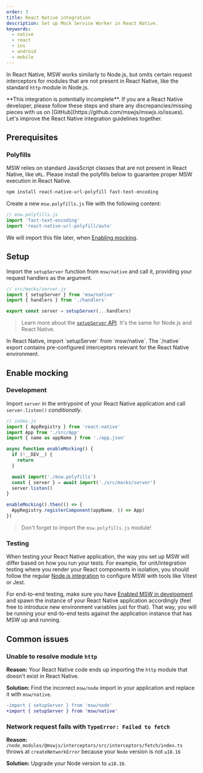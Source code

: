 ```yaml
---
order: 3
title: React Native integration
description: Set up Mock Service Worker in React Native.
keywords:
  - native
  - react
  - ios
  - android
  - mobile
---
```



In React Native, MSW works similarly to Node.js, but omits certain request interceptors for modules that are not present in React Native, like the standard `http` module in Node.js.

<Warning>
  **This integration is potentially incomplete**. If you are a React Native
  developer, please follow these steps and share any discrepancies/missing
  pieces with us on [GitHub](https://github.com/mswjs/mswjs.io/issues). Let's
  improve the React Native integration guidelines together.
</Warning>

## Prerequisites

### Polyfills

MSW relies on standard JavaScript classes that are not present in React Native, like `URL`. Please install the polyfills below to guarantee proper MSW execution in React Native.

```sh
npm install react-native-url-polyfill fast-text-encoding
```

Create a new `msw.polyfills.js` file with the following content:

```js
// msw.polyfills.js
import 'fast-text-encoding'
import 'react-native-url-polyfill/auto'
```

We will import this file later, when [Enabling mocking](#enable-mocking).

## Setup

Import the `setupServer` function from `msw/native` and call it, providing your request handlers as the argument.

```js {2}
// src/mocks/server.js
import { setupServer } from 'msw/native'
import { handlers } from './handlers'

export const server = setupServer(...handlers)
```

> Learn more about the [`setupServer` API](/docs/api/setup-server). It's the same for Node.js and React Native.

<Warning>
  In React Native, import `setupServer` from `msw/native`. The `/native` export
  contains pre-configured interceptors relevant for the React Native
  environment.
</Warning>

## Enable mocking

### Development

Import `server` in the entrypoint of your React Native application and call `server.listen()` _conditionally_.

```js {6-14} /enableMocking/
// index.js
import { AppRegistry } from 'react-native'
import App from './src/App'
import { name as appName } from './app.json'

async function enableMocking() {
  if (!__DEV__) {
    return
  }

  await import('./msw.polyfills')
  const { server } = await import('./src/mocks/server')
  server.listen()
}

enableMocking().then(() => {
  AppRegistry.registerComponent(appName, () => App)
})
```

> Don't forget to import the `msw.polyfills.js` module!

### Testing

When testing your React Native application, the way you set up MSW will differ based on how you run your tests. For example, for unit/integration testing where you render your React components in isolation, you should follow the regular [Node.js integration](/docs/integrations/node) to configure MSW with tools like Vitest or Jest.

For end-to-end testing, make sure you have [Enabled MSW in development](#development) and spawn the instance of your React Native application accordingly (feel free to introduce new environment variables just for that). That way, you will be running your end-to-end tests against the application instance that has MSW up and running.

## Common issues

### Unable to resolve module `http`

**Reason:** Your React Native code ends up importing the `http` module that doesn't exist in React Native.

**Solution:** Find the incorrect `msw/node` import in your application and replace it with `msw/native`.

```diff /native/
-import { setupServer } from 'msw/node'
+import { setupServer } from 'msw/native'
```

### Network request fails with `TypeError: Failed to fetch`

**Reason:** `/node_modules/@mswjs/interceptors/src/interceptors/fetch/index.ts` throws at `createNetworkError` because your `Node` version is not `≥18.16`

**Solution:** Upgrade your Node version to `≥18.16`.
